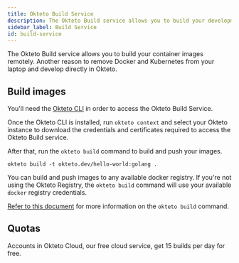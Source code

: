 ```yaml
---
title: Okteto Build Service
description: The Okteto Build service allows you to build your development images directly in Okteto
sidebar_label: Build Service
id: build-service
---
```



The Okteto Build service allows you to build your container images remotely. Another reason to remove Docker and Kubernetes from your laptop and develop directly in Okteto.

## Build images

You'll need the [Okteto CLI](reference/okteto-cli.mdx) in order to access the Okteto Build Service.

Once the Okteto CLI is installed, run `okteto context` and select your Okteto instance to download the credentials and certificates required to access the Okteto Build service.

After that, run the `okteto build` command to build and push your images.

```
okteto build -t okteto.dev/hello-world:golang .
```

You can build and push images to any available docker registry. If you're not using the Okteto Registry, the `okteto build` command will use your available `docker` registry credentials.

[Refer to this document](reference/okteto-cli.mdx#build) for more information on the `okteto build` command.

## Quotas

Accounts in Okteto Cloud, our free cloud service, get 15 builds per day for free.
